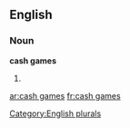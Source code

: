
==English==

===Noun===
'''cash games'''

# {{plural of|[[cash game]]}}

[[Category:English plurals]]

[[ar:cash games]]
[[fr:cash games]]
